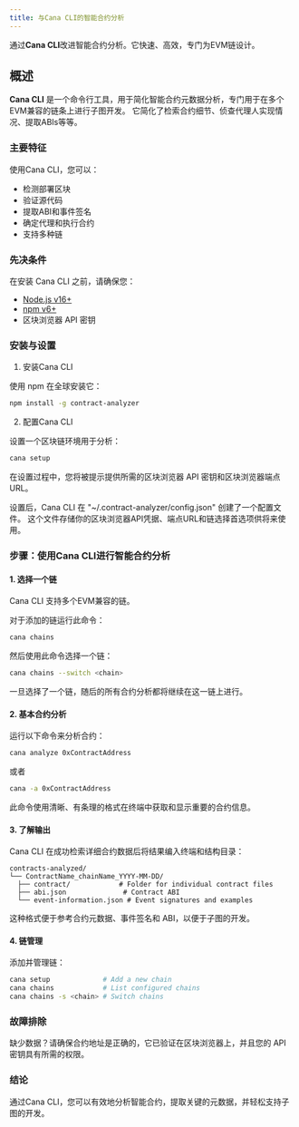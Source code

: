 ```yaml
---
title: 与Cana CLI的智能合约分析
---
```


通过**Cana CLI**改进智能合约分析。它快速、高效，专门为EVM链设计。

## 概述

**Cana CLI** 是一个命令行工具，用于简化智能合约元数据分析，专门用于在多个EVM兼容的链条上进行子图开发。 它简化了检索合约细节、侦查代理人实现情况、提取ABIs等等。

### 主要特征

使用Cana CLI，您可以：

- 检测部署区块
- 验证源代码
- 提取ABI和事件签名
- 确定代理和执行合约
- 支持多种链

### 先决条件

在安装 Cana CLI 之前，请确保您：

- [Node.js v16+](https://nodejs.org/en)
- [npm v6+](https://docs.npmjs.com/cli/v11/commands/npm-install)
- 区块浏览器 API 密钥

### 安装与设置

1. 安装Cana CLI

使用 npm 在全球安装它：

```bash
npm install -g contract-analyzer
```

2. 配置Cana CLI

设置一个区块链环境用于分析：

```bash
cana setup
```

在设置过程中，您将被提示提供所需的区块浏览器 API 密钥和区块浏览器端点URL。

设置后，Cana CLI 在 "~/.contract-analyzer/config.json" 创建了一个配置文件。 这个文件存储你的区块浏览器API凭据、端点URL和链选择首选项供将来使用。

### 步骤：使用Cana CLI进行智能合约分析

#### 1. 选择一个链

Cana CLI 支持多个EVM兼容的链。

对于添加的链运行此命令：

```bash
cana chains
```

然后使用此命令选择一个链：

```bash
cana chains --switch <chain>
```

一旦选择了一个链，随后的所有合约分析都将继续在这一链上进行。

#### 2. 基本合约分析

运行以下命令来分析合约：

```bash
cana analyze 0xContractAddress
```

或者

```bash
cana -a 0xContractAddress
```

此命令使用清晰、有条理的格式在终端中获取和显示重要的合约信息。

#### 3. 了解输出

Cana CLI 在成功检索详细合约数据后将结果编入终端和结构目录：

```
contracts-analyzed/
└── ContractName_chainName_YYYY-MM-DD/
  ├── contract/            # Folder for individual contract files
  ├── abi.json              # Contract ABI
  └── event-information.json # Event signatures and examples
```

这种格式便于参考合约元数据、事件签名和 ABI，以便于子图的开发。

#### 4. 链管理

添加并管理链：

```bash
cana setup             # Add a new chain
cana chains            # List configured chains
cana chains -s <chain> # Switch chains
```

### 故障排除

缺少数据？请确保合约地址是正确的，它已验证在区块浏览器上，并且您的 API 密钥具有所需的权限。

### 结论

通过Cana CLI，您可以有效地分析智能合约，提取关键的元数据，并轻松支持子图的开发。
